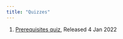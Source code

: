 ```yaml
---
title: "Quizzes"
---
```


1. [Prerequisites quiz](https://nipunbatra.github.io/ml2023/exams/prereq.html), Released 4 Jan 2022